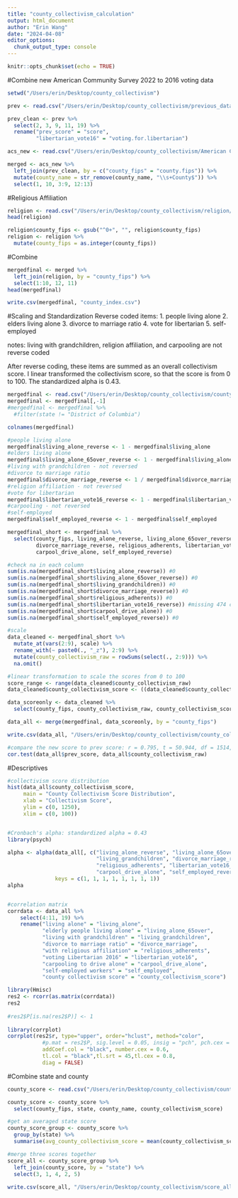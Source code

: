 ```yaml
---
title: "county_collectivism_calculation"
output: html_document
author: "Erin Wang"
date: "2024-04-08"
editor_options: 
  chunk_output_type: console
---
```


```r
knitr::opts_chunk$set(echo = TRUE)
```

#Combine new American Community Survey 2022 to 2016 voting data
```r
setwd("/Users/erin/Desktop/county_collectivism")

prev <- read.csv("/Users/erin/Desktop/county_collectivism/previous_data/ICscoreall.csv")

prev_clean <- prev %>% 
  select(2, 3, 9, 11, 19) %>% 
  rename("prev_score" = "score",
         "libertarian_vote16" = "voting.for.libertarian")

acs_new <- read.csv("/Users/erin/Desktop/county_collectivism/American Community Survey 5-year/ACS22_5year_county.csv") #American Community Survey

merged <- acs_new %>% 
  left_join(prev_clean, by = c("county_fips" = "county.fips")) %>% 
  mutate(county_name = str_remove(county_name, "\\s+County$")) %>% 
  select(1, 10, 3:9, 12:13)

```


#Religious Affiliation
```r
religion <- read.csv("/Users/erin/Desktop/county_collectivism/religion/adherence_rate_county.csv")
head(religion)

religion$county_fips <- gsub("^0+", "", religion$county_fips)
religion <- religion %>%
  mutate(county_fips = as.integer(county_fips))

```

#Combine 
```r
mergedfinal <- merged %>% 
  left_join(religion, by = "county_fips") %>% 
  select(1:10, 12, 11)
head(mergedfinal)

write.csv(mergedfinal, "county_index.csv")

```



#Scaling and Standardization
Reverse coded items:
1. people living alone
2. elders living alone
3. divorce to marriage ratio
4. vote for libertarian
5. self-employed

notes: living with grandchildren, religion affiliation, and carpooling are not reverse coded

After reverse coding, these items are summed as an overall collectivism score. I linear transformed the collectivism score, so that the score is from 0 to 100. The standardized alpha is 0.43.

```r
mergedfinal <- read.csv("/Users/erin/Desktop/county_collectivism/county_index.csv")
mergedfinal <- mergedfinal[,-1]
#mergedfinal <- mergedfinal %>% 
  #filter(state != "District of Columbia")

colnames(mergedfinal)

#people living alone
mergedfinal$living_alone_reverse <- 1 - mergedfinal$living_alone
#elders living alone
mergedfinal$living_alone_65over_reverse <- 1 - mergedfinal$living_alone_65over
#living with grandchildren - not reversed
#divorce to marriage ratio
mergedfinal$divorce_marriage_reverse <- 1 / mergedfinal$divorce_marriage
#religion affiliation - not reversed
#vote for libertarian
mergedfinal$libertarian_vote16_reverse <- 1 - mergedfinal$libertarian_vote16
#carpooling - not reversed
#self-employed
mergedfinal$self_employed_reverse <- 1 - mergedfinal$self_employed

mergedfinal_short <- mergedfinal %>% 
  select(county_fips, living_alone_reverse, living_alone_65over_reverse, living_grandchildren, 
         divorce_marriage_reverse, religious_adherents, libertarian_vote16_reverse,
         carpool_drive_alone, self_employed_reverse) 

#check na in each column
sum(is.na(mergedfinal_short$living_alone_reverse)) #0
sum(is.na(mergedfinal_short$living_alone_65over_reverse)) #0
sum(is.na(mergedfinal_short$living_grandchildren)) #0
sum(is.na(mergedfinal_short$divorce_marriage_reverse)) #0
sum(is.na(mergedfinal_short$religious_adherents)) #0
sum(is.na(mergedfinal_short$libertarian_vote16_reverse)) #missing 474 counties
sum(is.na(mergedfinal_short$carpool_drive_alone)) #0
sum(is.na(mergedfinal_short$self_employed_reverse)) #0

#scale
data_cleaned <- mergedfinal_short %>% 
  mutate_at(vars(2:9), scale) %>% 
  rename_with(~ paste0(., "_z"), 2:9) %>%
  mutate(county_collectivism_raw = rowSums(select(., 2:9))) %>% 
  na.omit()

#linear transformation to scale the scores from 0 to 100
score_range <- range(data_cleaned$county_collectivism_raw)
data_cleaned$county_collectivism_score <- ((data_cleaned$county_collectivism_raw - score_range[1]) / (score_range[2] - score_range[1])) * 100

data_scoreonly <- data_cleaned %>% 
  select(county_fips, county_collectivism_raw, county_collectivism_score)

data_all <- merge(mergedfinal, data_scoreonly, by = "county_fips")

write.csv(data_all, "/Users/erin/Desktop/county_collectivism/county_collectivism_score_all.csv")

#compare the new score to prev score: r = 0.795, t = 50.944, df = 1514, p-value < 2.2e-16
cor.test(data_all$prev_score, data_all$county_collectivism_raw)

```


#Descriptives
```r
#collectivism score distribution
hist(data_all$county_collectivism_score,
     main = "County Collectivism Score Distribution",
     xlab = "Collectivism Score",
     ylim = c(0, 1250), 
     xlim = c(0, 100))


#Cronbach's alpha: standardized alpha = 0.43
library(psych)

alpha <- alpha(data_all[, c("living_alone_reverse", "living_alone_65over_reverse", 
                            "living_grandchildren", "divorce_marriage_reverse",
                            "religious_adherents", "libertarian_vote16_reverse", 
                            "carpool_drive_alone", "self_employed_reverse")], 
               keys = c(1, 1, 1, 1, 1, 1, 1, 1))
alpha


#correlation matrix
corrdata <- data_all %>% 
    select(4:11, 19) %>% 
    rename("living alone" = "living_alone",
           "elderly people living alone" = "living_alone_65over",
           "living with grandchildren" = "living_grandchildren",
           "divorce to marriage ratio" = "divorce_marriage",
           "with religious affiliation" = "religious_adherents",
           "voting Libertarian 2016" = "libertarian_vote16",
           "carpooling to drive alone" = "carpool_drive_alone",
           "self-employed workers" = "self_employed",
           "county collectivism score" = "county_collectivism_score")

library(Hmisc)
res2 <- rcorr(as.matrix(corrdata))
res2
  
#res2$P[is.na(res2$P)] <- 1
  
library(corrplot)
corrplot(res2$r, type="upper", order="hclust", method="color",
           #p.mat = res2$P, sig.level = 0.05, insig = "pch", pch.cex = 2, pch = 4,
           addCoef.col = "black", number.cex = 0.6,
           tl.col = "black",tl.srt = 45,tl.cex = 0.8, 
           diag = FALSE)


```



#Combine state and county
```r
county_score <- read.csv("/Users/erin/Desktop/county_collectivism/county_collectivism_score_all.csv")

county_score <- county_score %>% 
  select(county_fips, state, county_name, county_collectivism_score)

#get an averaged state score
county_score_group <- county_score %>% 
  group_by(state) %>% 
  summarise(avg_county_collectivism_score = mean(county_collectivism_score, na.rm = TRUE))

#merge three scores together
score_all <- county_score_group %>% 
  left_join(county_score, by = "state") %>% 
  select(3, 1, 4, 2, 5)
  
write.csv(score_all, "/Users/erin/Desktop/county_collectivism/score_all.csv")

```



 
